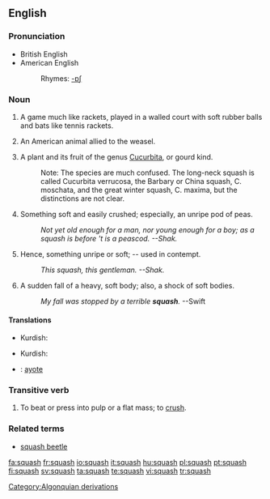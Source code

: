 {{wikipedia}}
==English==

===Pronunciation===
*British English {{IPA|/'skwɒʃ/}}
*American English {{IPA|/'skwɑʃ/}}
*:Rhymes: [[Rhymes:English:-ɒʃ|-ɒʃ]]

===Noun===
{{en-noun|es|-}}

# A game much like rackets, played in a walled court with soft rubber balls and bats like tennis rackets.
# {{context|obsolete|zoo}} An American animal allied to the weasel.
# {{botany}} A plant and its fruit of the genus [[Cucurbita]], or gourd kind.
#:Note: The species are much confused.  The long-neck squash is called Cucurbita verrucosa, the Barbary or China squash, C. moschata, and the great winter squash, C. maxima, but the distinctions are not clear.
# {{obsolete}} Something soft and easily crushed; especially, an unripe pod of peas.
#:''Not yet old enough for a man, nor young enough for a boy; as a squash is before 't is a peascod. --Shak.''
# {{obsolete}} Hence, something unripe or soft; -- used in contempt.
#:''This squash, this gentleman. --Shak.''
# {{obsolete}} A sudden fall of a heavy, soft body; also, a shock of soft bodies.
#:''My fall was stopped by a terrible '''squash'''.'' --Swift

====Translations====
{{trans-top|A game much like rackets}}
{{trans-mid}}
*Kurdish: {{KUchar|[[سکواش]]}}
{{trans-bottom}}

{{trans-top|A plant and its fruit of the genus Cucurbita}}
{{trans-mid}}
*Kurdish: {{KUchar|[[کودی]]}}
{{trans-bottom}}

{{checktrans}}
<!---Please remove this template once the word has been placed in its appropriate table-->
*{{ttbc|Spanish}}: [[ayote]]

===Transitive verb===
{{rfc-trverb|Transitive verb}}
{{en-verb|squash|es}}

# To beat or press into pulp or a flat mass; to [[crush]].

===Related terms===
*[[squash beetle]]

[[Category:Algonquian derivations]]

[[fa:squash]]
[[fr:squash]]
[[io:squash]]
[[it:squash]]
[[hu:squash]]
[[pl:squash]]
[[pt:squash]]
[[fi:squash]]
[[sv:squash]]
[[ta:squash]]
[[te:squash]]
[[vi:squash]]
[[tr:squash]]